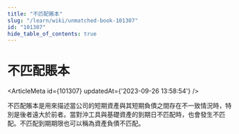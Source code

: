 ```yaml
---
title: "不匹配賬本"
slug: "/learn/wiki/unmatched-book-101307"
id: "101307"
hide_table_of_contents: true
---
```



# 不匹配賬本

<ArticleMeta id={101307} updatedAt={'2023-09-26 13:58:54'} />
<div className='border-solid border-b border-t-0 my-4 border-[var(--ifm-color-gray-300)]' />

不匹配賬本是用來描述當公司的短期資產與其短期負債之間存在不一致情況時，特別是後者遠大於前者。當對沖工具與基礎資產的到期日不匹配時，也會發生不匹配。不匹配到期期限也可以稱為資產負債不匹配。

